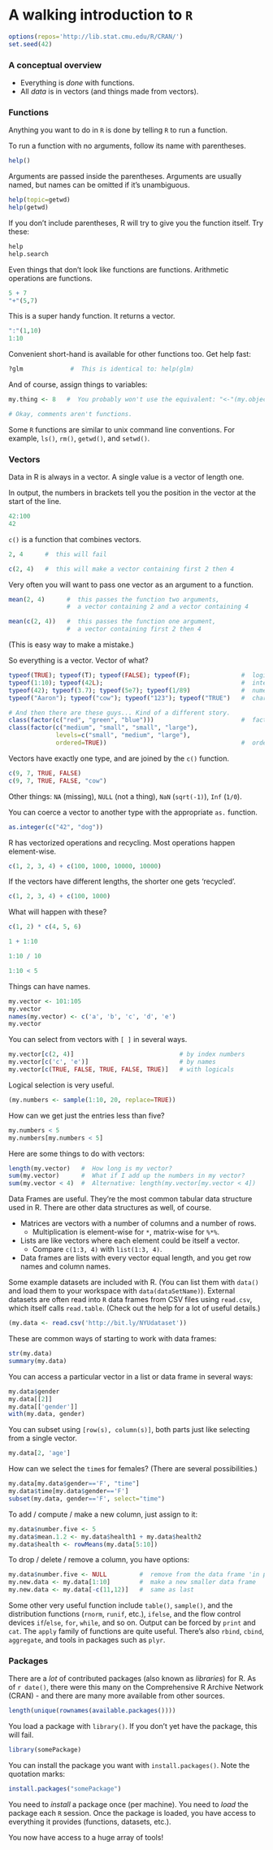 # A walking introduction to `R`

```r
options(repos='http://lib.stat.cmu.edu/R/CRAN/')
set.seed(42)
```


### A conceptual overview

 * Everything is *done* with functions.
 * All *data* is in vectors (and things made from vectors).


### Functions

Anything you want to do in `R` is done by telling `R` to run a function.

To run a function with no arguments, follow its name with parentheses.

```r
help()
```

Arguments are passed inside the parentheses. Arguments are usually named, but names can be omitted if it's unambiguous.

```r
help(topic=getwd)
help(getwd)
```

If you don't include parentheses, R will try to give you the function itself. Try these:

```r
help
help.search
```

Even things that don't look like functions are functions. Arithmetic operations are functions.

```r
5 + 7
"+"(5,7)
```

This is a super handy function. It returns a vector.

```r
":"(1,10)
1:10
```

Convenient short-hand is available for other functions too. Get help fast:

```r
?glm             #  This is identical to: help(glm)
```

And of course, assign things to variables:

```r
my.thing <- 8   #  You probably won't use the equivalent: "<-"(my.object, 8)

# Okay, comments aren't functions.
```

Some `R` functions are similar to unix command line conventions. For example, `ls()`, `rm()`, `getwd()`, and `setwd()`.


### Vectors

Data in R is always in a vector. A single value is a vector of length one.

In output, the numbers in brackets tell you the position in the vector at the start of the line.

```r
42:100
42
```

`c()` is a function that combines vectors.

```r
2, 4      #  this will fail

c(2, 4)   #  this will make a vector containing first 2 then 4
```

Very often you will want to pass one vector as an argument to a function.

```r
mean(2, 4)      #  this passes the function two arguments,
                #  a vector containing 2 and a vector containing 4

mean(c(2, 4))   #  this passes the function one argument,
                #  a vector containing first 2 then 4
```

(This is easy way to make a mistake.)

So everything is a vector. Vector of what?

```r
typeof(TRUE); typeof(T); typeof(FALSE); typeof(F);              #  logical
typeof(1:10); typeof(42L);                                      #  integer
typeof(42); typeof(3.7); typeof(5e7); typeof(1/89)              #  numeric (double)
typeof("Aaron"); typeof("cow"); typeof("123"); typeof("TRUE")   #  character

# And then there are these guys... Kind of a different story.
class(factor(c("red", "green", "blue")))                        #  factor
class(factor(c("medium", "small", "small", "large"),
             levels=c("small", "medium", "large"),
             ordered=TRUE))                                     #  ordered factor
```

Vectors have exactly one type, and are joined by the `c()` function.

```r
c(9, 7, TRUE, FALSE)
c(9, 7, TRUE, FALSE, "cow")
```

Other things: `NA` (missing), `NULL` (not a thing), `NaN` (`sqrt(-1)`), `Inf` (`1/0`).

You can coerce a vector to another type with the appropriate `as.` function.

```r
as.integer(c("42", "dog"))
```

R has vectorized operations and recycling. Most operations happen element-wise.

```r
c(1, 2, 3, 4) + c(100, 1000, 10000, 10000)
```

If the vectors have different lengths, the shorter one gets 'recycled'.

```r
c(1, 2, 3, 4) + c(100, 1000)
```

What will happen with these?

```r
c(1, 2) * c(4, 5, 6)

1 + 1:10

1:10 / 10

1:10 < 5
```

Things can have names.

```r
my.vector <- 101:105
my.vector
names(my.vector) <- c('a', 'b', 'c', 'd', 'e')
my.vector
```

You can select from vectors with `[ ]` in several ways.

```r
my.vector[c(2, 4)]                             # by index numbers
my.vector[c('c', 'e')]                         # by names
my.vector[c(TRUE, FALSE, TRUE, FALSE, TRUE)]   # with logicals
```

Logical selection is very useful.

```r
(my.numbers <- sample(1:10, 20, replace=TRUE))
```

How can we get just the entries less than five?

```r
my.numbers < 5
my.numbers[my.numbers < 5]
```

Here are some things to do with vectors:

```r
length(my.vector)   #  How long is my vector?
sum(my.vector)      #  What if I add up the numbers in my vector?
sum(my.vector < 4)  #  Alternative: length(my.vector[my.vector < 4])
```

Data Frames are useful. They're the most common tabular data structure used in R. There are other data structures as well, of course.

* Matrices are vectors with a number of columns and a number of rows.
    * Multiplication is element-wise for `*`, matrix-wise for `%*%`.
* Lists are like vectors where each element could be itself a vector.
    * Compare `c(1:3, 4)` with `list(1:3, 4)`.
* Data frames are lists with every vector equal length, and you get row names and column names.

Some example datasets are included with R. (You can list them with `data()` and load them to your workspace with `data(dataSetName)`). External datasets are often read into `R` data frames from CSV files using `read.csv`, which itself calls `read.table`. (Check out the help for a lot of useful details.)

```r
(my.data <- read.csv('http://bit.ly/NYUdataset'))
```

These are common ways of starting to work with data frames:

```r
str(my.data)
summary(my.data)
```

You can access a particular vector in a list or data frame in several ways:

```r
my.data$gender
my.data[[2]]
my.data[['gender']]
with(my.data, gender)
```

You can subset using `[row(s), column(s)]`, both parts just like selecting from a single vector.

```r
my.data[2, 'age']
```

How can we select the `time`s for females? (There are several possibilities.)

```r
my.data[my.data$gender=='F', "time"]
my.data$time[my.data$gender=='F']
subset(my.data, gender=='F', select="time")
```

To add / compute / make a new column, just assign to it:

```r
my.data$number.five <- 5
my.data$mean.1.2 <- my.data$health1 + my.data$health2
my.data$health <- rowMeans(my.data[5:10])
```

To drop / delete / remove a column, you have options:

```r
my.data$number.five <- NULL         #  remove from the data frame 'in place'
my.new.data <- my.data[1:10]        #  make a new smaller data frame
my.new.data <- my.data[-c(11,12)]   #  same as last
```

Some other very useful function include `table()`, `sample()`, and the distribution functions (`rnorm`, `runif`, etc.), `ifelse`, and the flow control devices `if`/`else`, `for`, `while`, and so on. Output can be forced by `print` and `cat`. The `apply` family of functions are quite useful. There's also `rbind`, `cbind`, `aggregate`, and tools in packages such as `plyr`.


### Packages

There are a *lot* of contributed packages (also known as *libraries*) for R. As of ``r date()``, there were this many on the Comprehensive R Archive Network (CRAN) - and there are many more available from other sources.

```r
length(unique(rownames(available.packages())))
```

You load a package with `library()`. If you don't yet have the package, this will fail.

```r
library(somePackage)
```

You can install the package you want with `install.packages()`. Note the quotation marks:

```r
install.packages("somePackage")
```

You need to *install* a package once (per machine). You need to *load* the package each `R` session. Once the package is loaded, you have access to everything it provides (functions, datasets, etc.).

You now have access to a huge array of tools!
